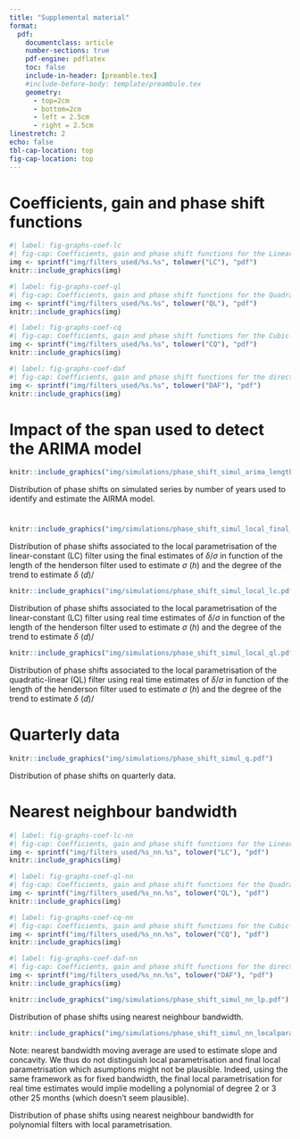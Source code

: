 ```yaml
---
title: "Supplemental material"
format:
  pdf:
    documentclass: article
    number-sections: true
    pdf-engine: pdflatex
    toc: false
    include-in-header: [preamble.tex]
    #include-before-body: template/preambule.tex
    geometry:
      - top=2cm
      - bottom=2cm
      - left = 2.5cm
      - right = 2.5cm
linestretch: 2
echo: false
tbl-cap-location: top
fig-cap-location: top
---
```


\appendix

# Coefficients, gain and phase shift functions {#sec-an-cof}

```r
#| label: fig-graphs-coef-lc
#| fig-cap: Coefficients, gain and phase shift functions for the Linear-Constant (LC) filter with $I/C=3.5$.
img <- sprintf("img/filters_used/%s.%s", tolower("LC"), "pdf")
knitr::include_graphics(img)
```

```r
#| label: fig-graphs-coef-ql
#| fig-cap: Coefficients, gain and phase shift functions for the Quadratic-Linear (QL) filter with $I/C=3.5$.
img <- sprintf("img/filters_used/%s.%s", tolower("QL"), "pdf")
knitr::include_graphics(img)
```


```r
#| label: fig-graphs-coef-cq
#| fig-cap: Coefficients, gain and phase shift functions for the Cubic-Quadratic (CQ) filter with $I/C=3.5$.
img <- sprintf("img/filters_used/%s.%s", tolower("CQ"), "pdf")
knitr::include_graphics(img)
```

```r
#| label: fig-graphs-coef-daf
#| fig-cap: Coefficients, gain and phase shift functions for the direct asymmetric filter (DAF).
img <- sprintf("img/filters_used/%s.%s", tolower("DAF"), "pdf")
knitr::include_graphics(img)
```

\newpage

# Impact of the span used to detect the ARIMA model

::: {#fig-graphs-impact-span}
```r
knitr::include_graphics("img/simulations/phase_shift_simul_arima_length.pdf")
```

Distribution of phase shifts on simulated series by number of years used to identify and estimate the AIRMA model.
:::

\newpage

#

::: {#fig-graphs-impact-span}
```r
knitr::include_graphics("img/simulations/phase_shift_simul_local_final_lc.pdf")
```

Distribution of phase shifts associated to the local parametrisation of the linear-constant (LC) filter using the final estimates of $\delta/\sigma$ in function of the length of the henderson filter used to estimate $\sigma$ ($h$) and the degree of the trend to estimate $\delta$ ($d$)/
:::

::: {#fig-graphs-impact-span}
```r
knitr::include_graphics("img/simulations/phase_shift_simul_local_lc.pdf")
```

Distribution of phase shifts associated to the local parametrisation of the linear-constant (LC) filter using real time estimates of $\delta/\sigma$ in function of the length of the henderson filter used to estimate $\sigma$ ($h$) and the degree of the trend to estimate $\delta$ ($d$)/
:::

::: {#fig-graphs-impact-span}
```r
knitr::include_graphics("img/simulations/phase_shift_simul_local_ql.pdf")
```

Distribution of phase shifts associated to the local parametrisation of the quadratic-linear (QL) filter using real time estimates of $\delta/\sigma$ in function of the length of the henderson filter used to estimate $\sigma$ ($h$) and the degree of the trend to estimate $\delta$ ($d$)/
:::

\newpage

# Quarterly data

::: {#fig-graphs-impact-span}
```r
knitr::include_graphics("img/simulations/phase_shift_simul_q.pdf")
```

Distribution of phase shifts on quarterly data.
:::


\newpage
# Nearest neighbour bandwidth


```r
#| label: fig-graphs-coef-lc-nn
#| fig-cap: Coefficients, gain and phase shift functions for the Linear-Constant (LC) filter with $I/C=3.5$ and a nearest neighbour bandwidth.
img <- sprintf("img/filters_used/%s_nn.%s", tolower("LC"), "pdf")
knitr::include_graphics(img)
```

```r
#| label: fig-graphs-coef-ql-nn
#| fig-cap: Coefficients, gain and phase shift functions for the Quadratic-Linear (QL) filter with $I/C=3.5$ and a nearest neighbour bandwidth.
img <- sprintf("img/filters_used/%s_nn.%s", tolower("QL"), "pdf")
knitr::include_graphics(img)
```


```r
#| label: fig-graphs-coef-cq-nn
#| fig-cap: Coefficients, gain and phase shift functions for the Cubic-Quadratic (CQ) filter with $I/C=3.5$ and a nearest neighbour bandwidth.
img <- sprintf("img/filters_used/%s_nn.%s", tolower("CQ"), "pdf")
knitr::include_graphics(img)
```

```r
#| label: fig-graphs-coef-daf-nn
#| fig-cap: Coefficients, gain and phase shift functions for the direct asymmetric filter (DAF) with a nearest neighbour bandwidth.
img <- sprintf("img/filters_used/%s_nn.%s", tolower("DAF"), "pdf")
knitr::include_graphics(img)
```


::: {#fig-nn-lp}
```r
knitr::include_graphics("img/simulations/phase_shift_simul_nn_lp.pdf")
```

Distribution of phase shifts using nearest neighbour bandwidth.
:::

::: {#fig-nn-localparam}
```r
knitr::include_graphics("img/simulations/phase_shift_simul_nn_localparam.pdf")
```
Note: nearest bandwidth moving average are used to estimate slope and concavity.
We thus do not distinguish local parametrisation and final local parametrisation which asumptions might not be plausible.
Indeed, using the same framework as for fixed bandwidth, the final local parametrisation for real time estimates would implie modelling a polynomial of degree 2 or 3 other 25 months (which doesn't seem plausible).

Distribution of phase shifts using nearest neighbour bandwidth for polynomial filters with local parametrisation.
:::

<!-- # R code example {#ann-ex-r} -->

<!-- In this appendix we present the {{< fa brands r-project >}} code that can be used to estimate trend-cycle components for the US Employment with local polynomial filters. -->

<!-- ```{r, eval=FALSE, echo=TRUE} -->
<!-- #| eval: false -->
<!-- #| echo: true -->
<!-- #| file: R_ex.R -->
<!-- ``` -->
